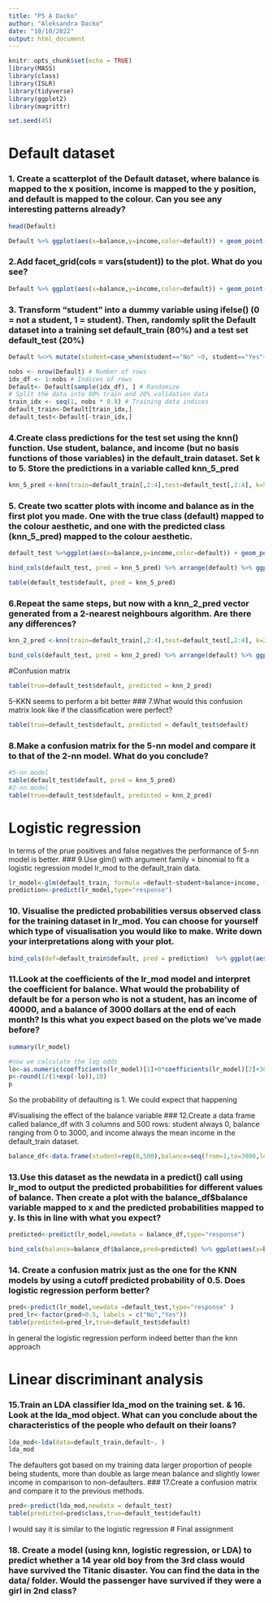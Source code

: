 ```yaml
---
title: "P5 A Dacko"
author: "Aleksandra Dacko"
date: "10/10/2022"
output: html_document
---
```


```r
knitr::opts_chunk$set(echo = TRUE)
library(MASS)
library(class)
library(ISLR)
library(tidyverse)
library(ggplot2)
library(magrittr)
```

```r
set.seed(45)
```
# Default dataset

### 1. Create a scatterplot of the Default dataset, where balance is mapped to the x position, income is mapped to the y position, and default is mapped to the colour. Can you see any interesting patterns already?
```r
head(Default)
```
```r
Default %>% ggplot(aes(x=balance,y=income,color=default)) + geom_point()
```
### 2.Add facet_grid(cols = vars(student)) to the plot. What do you see?
```r
Default %>% ggplot(aes(x=balance,y=income,color=default)) + geom_point()+facet_grid(cols=vars(Default$student))
```
### 3. Transform “student” into a dummy variable using ifelse() (0 = not a student, 1 = student). Then, randomly split the Default dataset into a training set default_train (80%) and a test set default_test (20%)
```r
Default %<>% mutate(student=case_when(student=="No" ~0, student=="Yes"~1))
```

```r
nobs <- nrow(Default) # Number of rows
idx_df <- 1:nobs # Indices of rows
Default<- Default[sample(idx_df), ] # Randomize
# Split the data into 80% train and 20% validation data
train_idx <- seq(1, nobs * 0.8) # Training data indices
default_train<-Default[train_idx,]
default_test<-Default[-train_idx,] 
```


### 4.Create class predictions for the test set using the knn() function. Use student, balance, and income (but no basis functions of those variables) in the default_train dataset. Set k to 5. Store the predictions in a variable called knn_5_pred

```r
knn_5_pred <-knn(train=default_train[,2:4],test=default_test[,2:4], k=5,cl=as.factor(default_train[,1]))
```
### 5. Create two scatter plots with income and balance as in the first plot you made. One with the true class (default) mapped to the colour aesthetic, and one with the predicted class (knn_5_pred) mapped to the colour aesthetic.
```r
default_test %>%ggplot(aes(x=balance,y=income,color=default)) + geom_point()
```

```r
bind_cols(default_test, pred = knn_5_pred) %>% arrange(default) %>% ggplot(aes(x=balance,y=income,color=pred)) + geom_point()
```

```r
table(default_test$default, pred = knn_5_pred)
```
### 6.Repeat the same steps, but now with a knn_2_pred vector generated from a 2-nearest neighbours algorithm. Are there any differences?
```r
knn_2_pred <-knn(train=default_train[,2:4],test=default_test[,2:4], k=2, cl=as.factor(default_train[,1]))
```


```r
bind_cols(default_test, pred = knn_2_pred) %>% arrange(default) %>% ggplot(aes(x=balance,y=income,color=pred)) + geom_point()
```
#Confusion matrix
```r
table(true=default_test$default, predicted = knn_2_pred)
```
5-KKN seems to perform a bit better 
### 7.What would this confusion matrix look like if the classification were perfect?
```r
table(true=default_test$default, predicted = default_test$default)

```
### 8.Make a confusion matrix for the 5-nn model and compare it to that of the 2-nn model. What do you conclude?
```r
#5-nn model
table(default_test$default, pred = knn_5_pred)
#2-nn model
table(true=default_test$default, predicted = knn_2_pred)
```
# Logistic regression
In terms of the prue positives and false negatives the performance of 5-nn model is better.
### 9.Use glm() with argument family = binomial to fit a logistic regression model lr_mod to the default_train data.
```r
lr_model<-glm(default_train, formula =default~student+balance+income, family = binomial )
prediction<-predict(lr_model,type="response")
```
### 10. Visualise the predicted probabilities versus observed class for the training dataset in lr_mod. You can choose for yourself which type of visualisation you would like to make. Write down your interpretations along with your plot.

```r
bind_cols(def=default_train$default, pred = prediction)  %>% ggplot(aes(x=def,y=pred, color=def)) + geom_point(position = position_jitter(width = 0.2), alpha = .3)
```


### 11.Look at the coefficients of the lr_mod model and interpret the coefficient for balance. What would the probability of default be for a person who is not a student, has an income of 40000, and a balance of 3000 dollars at the end of each month? Is this what you expect based on the plots we’ve made before?
```r
summary(lr_model)
```
```r

#now we calculate the log odds 
lo<-as.numeric(coefficients(lr_model)[1]+0*coefficients(lr_model)[2]+3000+coefficients(lr_model)[3]+ 4000*coef(lr_model)[4])
p<-round(1/(1+exp(-lo)),10)
p
```
So the probability of defaulting is 1. We could expect that happening 


#Visualising the effect of the balance variable
### 12.Create a data frame called balance_df with 3 columns and 500 rows: student always 0, balance ranging from 0 to 3000, and income always the mean income in the default_train dataset.

```r
balance_df<-data.frame(student=rep(0,500),balance=seq(from=1,to=3000,length.out=500),income=rep(mean(default_train$income),500))

```

### 13.Use this dataset as the newdata in a predict() call using lr_mod to output the predicted probabilities for different values of balance. Then create a plot with the balance_df$balance variable mapped to x and the predicted probabilities mapped to y. Is this in line with what you expect?
```r
predicted<-predict(lr_model,newdata = balance_df,type="response")

bind_cols(balance=balance_df$balance,pred=predicted) %>% ggplot(aes(x=balance,y=pred))+geom_line(col="pink",size=2)+theme_minimal()
```


### 14. Create a confusion matrix just as the one for the KNN models by using a cutoff predicted probability of 0.5. Does logistic regression perform better?
```r
pred<-predict(lr_model,newdata =default_test,type="response" )
pred_lr<-factor(pred>0.5, labels = c("No","Yes"))
table(predicted=pred_lr,true=default_test$default)
```
In general the logistic regression perform indeed better than the knn approach 

# Linear discriminant analysis

### 15.Train an LDA classifier lda_mod on the training set. &  16. Look at the lda_mod object. What can you conclude about the characteristics of the people who default on their loans?
```r
lda_mod<-lda(data=default_train,default~. )
lda_mod
```

The defaulters got based on my training data larger proportion of people being students, more than double as large mean balance and slightly lower income in comparison to non-defaulters. 
### 17.Create a confusion matrix and compare it to the previous methods.
```r
pred<-predict(lda_mod,newdata = default_test)
table(predicted=pred$class,true=default_test$default)
```
I would say it is similar to the logistic regression 
# Final assignment

### 18. Create a model (using knn, logistic regression, or LDA) to predict whether a 14 year old boy from the 3rd class would have survived the Titanic disaster. You can find the data in the data/ folder. Would the passenger have survived if they were a girl in 2nd class?

